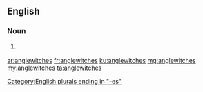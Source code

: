 ==English==

===Noun===
{{head|en}}

# {{context|obsolete|lang=en}} {{plural of|anglewitch}}

[[Category:English plurals ending in "-es"]]

[[ar:anglewitches]]
[[fr:anglewitches]]
[[ku:anglewitches]]
[[mg:anglewitches]]
[[my:anglewitches]]
[[ta:anglewitches]]